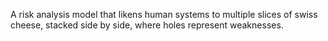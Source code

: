 
A risk analysis model that likens human systems to multiple slices of swiss cheese, stacked side by side, where holes represent weaknesses.